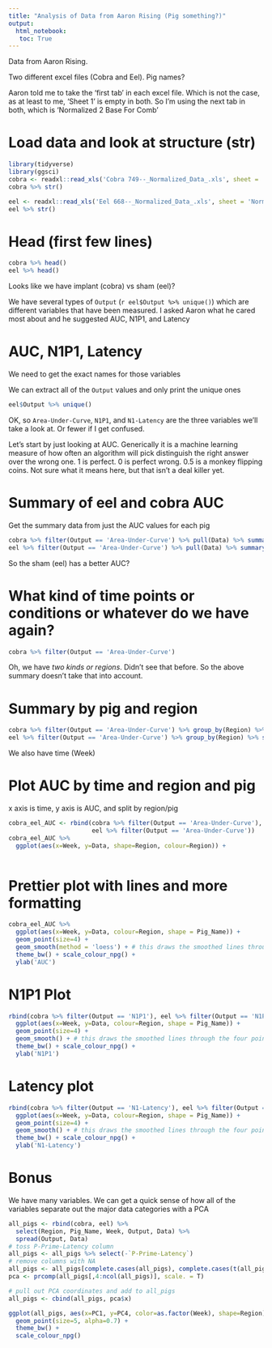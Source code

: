 ```yaml
---
title: "Analysis of Data from Aaron Rising (Pig something?)"
output: 
  html_notebook:
   toc: True
---
```


Data from Aaron Rising.

Two different excel files (Cobra and Eel). Pig names?

Aaron told me to take the 'first tab' in each excel file. Which is not the case, as at least to me, 'Sheet 1' is empty in both. So I'm using the next tab in both, which is 'Normalized 2 Base For Comb'

# Load data and look at structure (str)
```r
library(tidyverse)
library(ggsci)
cobra <- readxl::read_xls('Cobra 749--_Normalized_Data_.xls', sheet = 'Normalized 2 Base For Comb')
cobra %>% str()

eel <- readxl::read_xls('Eel 668--_Normalized_Data_.xls', sheet = 'Normalized 2 Base For Comb')
eel %>% str()
```

# Head (first few lines)
```r
cobra %>% head()
eel %>% head()
```

Looks like we have implant (cobra) vs sham (eel)?

We have several types of `Output` (`r eel$Output %>% unique()`) which are different variables that have been measured. I asked Aaron what he cared most about and he suggested AUC, N1P1, and Latency

# AUC, N1P1, Latency
We need to get the exact names for those variables

We can extract all of the `Output` values and only print the unique ones
```r
eel$Output %>% unique()
```

OK, so `Area-Under-Curve`, `N1P1`, and `N1-Latency` are the three variables we'll take a look at. Or fewer if I get confused. 

Let's start by just looking at AUC. Generically it is a machine learning measure of how often an algorithm will pick distinguish the right answer over the wrong one. 1 is perfect. 0 is perfect wrong. 0.5 is a monkey flipping coins. Not sure what it means here, but that isn't a deal killer yet. 

# Summary of eel and cobra AUC
Get the summary data from just the AUC values for each pig
```r
cobra %>% filter(Output == 'Area-Under-Curve') %>% pull(Data) %>% summary()
eel %>% filter(Output == 'Area-Under-Curve') %>% pull(Data) %>% summary()
```

So the sham (eel) has a better AUC? 

# What kind of time points or conditions or whatever do we have again?
```r
cobra %>% filter(Output == 'Area-Under-Curve')
```

Oh, we have *two kinds or regions*. Didn't see that before. So the above summary doesn't take that into account. 

# Summary by pig and region
```r
cobra %>% filter(Output == 'Area-Under-Curve') %>% group_by(Region) %>% summarise(mean = mean(Data), median= median(Data))
eel %>% filter(Output == 'Area-Under-Curve') %>% group_by(Region) %>% summarise(mean = mean(Data), median= median(Data))
```


We also have time (Week)



# Plot AUC by time and region and pig
x axis is time, y axis is AUC, and split by region/pig
```r
cobra_eel_AUC <- rbind(cobra %>% filter(Output == 'Area-Under-Curve'), 
                       eel %>% filter(Output == 'Area-Under-Curve'))
cobra_eel_AUC %>% 
  ggplot(aes(x=Week, y=Data, shape=Region, colour=Region)) + 
   
```

# Prettier plot with lines and more formatting
```r
cobra_eel_AUC %>% 
  ggplot(aes(x=Week, y=Data, colour=Region, shape = Pig_Name)) + 
  geom_point(size=4) + 
  geom_smooth(method = 'loess') + # this draws the smoothed lines through the four points. It auto picks an algorithm that works. loess was used here
  theme_bw() + scale_colour_npg() +
  ylab('AUC') 
```

# N1P1 Plot
```r
rbind(cobra %>% filter(Output == 'N1P1'), eel %>% filter(Output == 'N1P1')) %>% 
  ggplot(aes(x=Week, y=Data, colour=Region, shape = Pig_Name)) + 
  geom_point(size=4) + 
  geom_smooth() + # this draws the smoothed lines through the four points. It auto picks an algorithm that works. loess was used here
  theme_bw() + scale_colour_npg() +
  ylab('N1P1')
```

# Latency plot
```r
rbind(cobra %>% filter(Output == 'N1-Latency'), eel %>% filter(Output == 'N1-Latency')) %>% 
  ggplot(aes(x=Week, y=Data, colour=Region, shape = Pig_Name)) + 
  geom_point(size=4) + 
  geom_smooth() + # this draws the smoothed lines through the four points. It auto picks an algorithm that works. loess was used here
  theme_bw() + scale_colour_npg() +
  ylab('N1-Latency')
```

# Bonus

We have many variables. We can get a quick sense of how all of the variables separate out the major data categories with a PCA
```r
all_pigs <- rbind(cobra, eel) %>% 
  select(Region, Pig_Name, Week, Output, Data) %>% 
  spread(Output, Data)
# toss P-Prime-Latency column
all_pigs <- all_pigs %>% select(-`P-Prime-Latency`)
# remove columns with NA
all_pigs <- all_pigs[complete.cases(all_pigs), complete.cases(t(all_pigs))]
pca <- prcomp(all_pigs[,4:ncol(all_pigs)], scale. = T)

# pull out PCA coordinates and add to all_pigs
all_pigs <- cbind(all_pigs, pca$x)

ggplot(all_pigs, aes(x=PC1, y=PC4, color=as.factor(Week), shape=Region)) + 
  geom_point(size=5, alpha=0.7) + 
  theme_bw() + 
  scale_colour_npg() 
```
